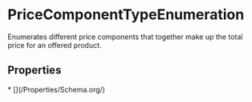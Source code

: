  
# PriceComponentTypeEnumeration

Enumerates different price components that together make up the total price for an offered product.

## Properties

<Grid>
* [](/Properties/Schema.org/)
</Grid>

